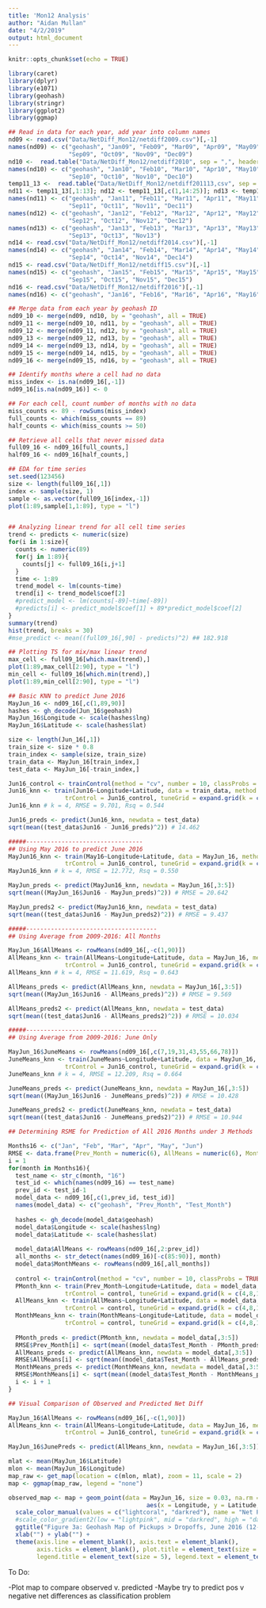 ```yaml
---
title: 'Mon12 Analysis'
author: "Aidan Mullan"
date: "4/2/2019"
output: html_document
---
```


```r
knitr::opts_chunk$set(echo = TRUE)
```

```r
library(caret)
library(dplyr)
library(e1071)
library(geohash)
library(stringr)
library(ggplot2)
library(ggmap)
```


```r
## Read in data for each year, add year into column names
nd09 <- read.csv("Data/NetDiff_Mon12/netdiff2009.csv")[,-1]
names(nd09) <- c("geohash", "Jan09", "Feb09", "Mar09", "Apr09", "May09", "Jun09", "Jul09", "Aug09",
                 "Sep09", "Oct09", "Nov09", "Dec09")
nd10 <-  read.table("Data/NetDiff_Mon12/netdiff2010", sep = ",", header = TRUE)[,-1]
names(nd10) <- c("geohash", "Jan10", "Feb10", "Mar10", "Apr10", "May10", "Jun10", "Jul10", "Aug10",
                 "Sep10", "Oct10", "Nov10", "Dec10")
temp11_13 <-  read.table("Data/NetDiff_Mon12/netdiff201113,csv", sep = ",", header = TRUE)[,-1]
nd11 <- temp11_13[,1:13]; nd12 <- temp11_13[,c(1,14:25)]; nd13 <- temp11_13[,c(1,26:36)]
names(nd11) <- c("geohash", "Jan11", "Feb11", "Mar11", "Apr11", "May11", "Jun11", "Jul11", "Aug11",
                 "Sep11", "Oct11", "Nov11", "Dec11")
names(nd12) <- c("geohash", "Jan12", "Feb12", "Mar12", "Apr12", "May12", "Jun12", "Jul12", "Aug12",
                 "Sep12", "Oct12", "Nov12", "Dec12")
names(nd13) <- c("geohash", "Jan13", "Feb13", "Mar13", "Apr13", "May13", "Jun13", "Jul13", "Aug13",
                 "Sep13", "Oct13", "Nov13")
nd14 <- read.csv("Data/NetDiff_Mon12/netdiff2014.csv")[,-1]
names(nd14) <- c("geohash", "Jan14", "Feb14", "Mar14", "Apr14", "May14", "Jun14", "Jul14", "Aug14",
                 "Sep14", "Oct14", "Nov14", "Dec14")
nd15 <- read.csv("Data/NetDiff_Mon12/netdiff15.csv")[,-1]
names(nd15) <- c("geohash", "Jan15", "Feb15", "Mar15", "Apr15", "May15", "Jun15", "Jul15", "Aug15",
                 "Sep15", "Oct15", "Nov15", "Dec15")
nd16 <- read.csv("Data/NetDiff_Mon12/netdiff2016")[,-1]
names(nd16) <- c("geohash", "Jan16", "Feb16", "Mar16", "Apr16", "May16", "Jun16")
```

```r
## Merge data from each year by geohash ID
nd09_10 <- merge(nd09, nd10, by = "geohash", all = TRUE)
nd09_11 <- merge(nd09_10, nd11, by = "geohash", all = TRUE)
nd09_12 <- merge(nd09_11, nd12, by = "geohash", all = TRUE)
nd09_13 <- merge(nd09_12, nd13, by = "geohash", all = TRUE)
nd09_14 <- merge(nd09_13, nd14, by = "geohash", all = TRUE)
nd09_15 <- merge(nd09_14, nd15, by = "geohash", all = TRUE)
nd09_16 <- merge(nd09_15, nd16, by = "geohash", all = TRUE)

## Identify months where a cell had no data
miss_index <- is.na(nd09_16[,-1])
nd09_16[is.na(nd09_16)] <- 0

## For each cell, count number of months with no data
miss_counts <- 89 - rowSums(miss_index)
full_counts <- which(miss_counts == 89)
half_counts <- which(miss_counts >= 50)

## Retrieve all cells that never missed data
full09_16 <- nd09_16[full_counts,]
half09_16 <- nd09_16[half_counts,]
```

```r
## EDA for time series
set.seed(123456)
size <- length(full09_16[,1])
index <- sample(size, 1)
sample <- as.vector(full09_16[index,-1])
plot(1:89,sample[1,1:89], type = "l")


## Analyzing linear trend for all cell time series
trend <- predicts <- numeric(size)
for(i in 1:size){
  counts <- numeric(89)
  for(j in 1:89){
    counts[j] <- full09_16[i,j+1]
  }
  time <- 1:89
  trend_model <- lm(counts~time)
  trend[i] <- trend_model$coef[2]
  #predict_model <- lm(counts[-89]~time[-89])
  #predicts[i] <- predict_model$coef[1] + 89*predict_model$coef[2]
}
summary(trend)
hist(trend, breaks = 30)
#mse_predict <- mean((full09_16[,90] - predicts)^2) ## 182.918

## Plotting TS for mix/max linear trend
max_cell <- full09_16[which.max(trend),]
plot(1:89,max_cell[2:90], type = "l")
min_cell <- full09_16[which.min(trend),]
plot(1:89,min_cell[2:90], type = "l")
```

```r
## Basic KNN to predict June 2016
MayJun_16 <- nd09_16[,c(1,89,90)]
hashes <- gh_decode(Jun_16$geohash)
MayJun_16$Longitude <- scale(hashes$lng)
MayJun_16$Latitude <- scale(hashes$lat)

size <- length(Jun_16[,1])
train_size <- size * 0.8
train_index <- sample(size, train_size)
train_data <- MayJun_16[train_index,]
test_data <- MayJun_16[-train_index,]

Jun16_control <- trainControl(method = "cv", number = 10, classProbs = TRUE)
Jun16_knn <- train(Jun16~Longitude+Latitude, data = train_data, method = "knn",
                trControl = Jun16_control, tuneGrid = expand.grid(k = c(4,8,12,20,24)), metric = "RMSE")
Jun16_knn # k = 4, RMSE = 9.701, Rsq = 0.544

Jun16_preds <- predict(Jun16_knn, newdata = test_data)
sqrt(mean((test_data$Jun16 - Jun16_preds)^2)) # 14.462

#####---------------------------------
## Using May 2016 to predict June 2016
MayJun16_knn <- train(May16~Longitude+Latitude, data = MayJun_16, method = "knn",
                trControl = Jun16_control, tuneGrid = expand.grid(k = c(4,8,12,20,24)), metric = "RMSE")
MayJun16_knn # k = 4, RMSE = 12.772, Rsq = 0.550

MayJun_preds <- predict(MayJun16_knn, newdata = MayJun_16[,3:5])
sqrt(mean((MayJun_16$Jun16 - MayJun_preds)^2)) # RMSE = 20.642

MayJun_preds2 <- predict(MayJun16_knn, newdata = test_data)
sqrt(mean((test_data$Jun16 - MayJun_preds2)^2)) # RMSE = 9.437

#####-------------------------------------
## Using Average from 2009-2016: All Months

MayJun_16$AllMeans <- rowMeans(nd09_16[,-c(1,90)])
AllMeans_knn <- train(AllMeans~Longitude+Latitude, data = MayJun_16, method = "knn",
                trControl = Jun16_control, tuneGrid = expand.grid(k = c(4,8,12,20,24)), metric = "RMSE")
AllMeans_knn # k = 4, RMSE = 11.619, Rsq = 0.643

AllMeans_preds <- predict(AllMeans_knn, newdata = MayJun_16[,3:5])
sqrt(mean((MayJun_16$Jun16 - AllMeans_preds)^2)) # RMSE = 9.569

AllMeans_preds2 <- predict(AllMeans_knn, newdata = test_data)
sqrt(mean((test_data$Jun16 - AllMeans_preds2)^2)) # RMSE = 10.034

#####-------------------------------------
## Using Average from 2009-2016: June Only

MayJun_16$JuneMeans <- rowMeans(nd09_16[,c(7,19,31,43,55,66,78)])
JuneMeans_knn <- train(JuneMeans~Longitude+Latitude, data = MayJun_16, method = "knn",
                trControl = Jun16_control, tuneGrid = expand.grid(k = c(4,8,12,20,24)), metric = "RMSE")
JuneMeans_knn # k = 4, RMSE = 12.209, Rsq = 0.664

JuneMeans_preds <- predict(JuneMeans_knn, newdata = MayJun_16[,3:5])
sqrt(mean((MayJun_16$Jun16 - JuneMeans_preds)^2)) # RMSE = 10.428

JuneMeans_preds2 <- predict(JuneMeans_knn, newdata = test_data)
sqrt(mean((test_data$Jun16 - JuneMeans_preds2)^2)) # RMSE = 10.944
```

```r
## Determining RSME for Prediction of All 2016 Months under 3 Methods

Months16 <- c("Jan", "Feb", "Mar", "Apr", "May", "Jun")
RMSE <- data.frame(Prev_Month = numeric(6), AllMeans = numeric(6), MonthMeans = numeric(6))
i = 1
for(month in Months16){
  test_name <- str_c(month, "16")
  test_id <- which(names(nd09_16) == test_name)
  prev_id <- test_id-1
  model_data <- nd09_16[,c(1,prev_id, test_id)]
  names(model_data) <- c("geohash", "Prev_Month", "Test_Month")
  
  hashes <- gh_decode(model_data$geohash)
  model_data$Longitude <- scale(hashes$lng)
  model_data$Latitude <- scale(hashes$lat)
  
  model_data$AllMeans <- rowMeans(nd09_16[,2:prev_id])
  all_months <- str_detect(names(nd09_16)[-c(85:90)], month)
  model_data$MonthMeans <- rowMeans(nd09_16[,all_months])
  
  control <- trainControl(method = "cv", number = 10, classProbs = TRUE)
  PMonth_knn <- train(Prev_Month~Longitude+Latitude, data = model_data, method = "knn",
                trControl = control, tuneGrid = expand.grid(k = c(4,8,12,20,24)), metric = "RMSE")
  AllMeans_knn <- train(AllMeans~Longitude+Latitude, data = model_data, method = "knn",
                trControl = control, tuneGrid = expand.grid(k = c(4,8,12,20,24)), metric = "RMSE")
  MonthMeans_knn <- train(MonthMeans~Longitude+Latitude, data = model_data, method = "knn",
                trControl = control, tuneGrid = expand.grid(k = c(4,8,12,20,24)), metric = "RMSE")
  
  PMonth_preds <- predict(PMonth_knn, newdata = model_data[,3:5])
  RMSE$Prev_Month[i] <- sqrt(mean((model_data$Test_Month - PMonth_preds)^2))
  AllMeans_preds <- predict(AllMeans_knn, newdata = model_data[,3:5])
  RMSE$AllMeans[i] <- sqrt(mean((model_data$Test_Month - AllMeans_preds)^2))
  MonthMeans_preds <- predict(MonthMeans_knn, newdata = model_data[,3:5])
  RMSE$MonthMeans[i] <- sqrt(mean((model_data$Test_Month - MonthMeans_preds)^2))
  i <- i + 1
}

```

```r
## Visual Comparison of Observed and Predicted Net Diff

MayJun_16$AllMeans <- rowMeans(nd09_16[,-c(1,90)])
AllMeans_knn <- train(AllMeans~Longitude+Latitude, data = MayJun_16, method = "knn",
                trControl = Jun16_control, tuneGrid = expand.grid(k = c(4,8,12,20,24)), metric = "RMSE")

MayJun_16$JunePreds <- predict(AllMeans_knn, newdata = MayJun_16[,3:5])

mlat <- mean(MayJun_16$Latitude)
mlon <- mean(MayJun_16$Longitude)
map_raw <- get_map(location = c(mlon, mlat), zoom = 11, scale = 2)
map <- ggmap(map_raw, legend = "none")

observed_map <- map + geom_point(data = MayJun_16, size = 0.03, na.rm = TRUE, shape = 0,
                                       aes(x = Longitude, y = Latitude, color = Jun16)) + 
  scale_color_manual(values = c("lightcoral", "darkred"), name = "Net Pickups") +
  #scale_color_gradient2(low = "lightpink", mid = "darkred", high = "darkred", midpoint = 10) +
  ggtitle("Figure 3a: Geohash Map of Pickups > Dropoffs, June 2016 (12-12:30PM)") +
  xlab("") + ylab("") +
  theme(axis.line = element_blank(), axis.text = element_blank(),
        axis.ticks = element_blank(), plot.title = element_text(size = 5),
        legend.title = element_text(size = 5), legend.text = element_text(size = 4))
```


To Do:

-Plot map to compare observed v. predicted
-Maybe try to predict pos v negative net differences as classification problem





